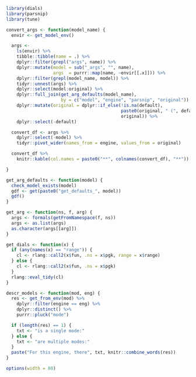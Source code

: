 ```r
library(dials)
library(parsnip)
library(tune)

convert_args <- function(model_name) {
  envir <- get_model_env()

  args <-
    ls(envir) %>%
    tibble::tibble(name = .) %>%
    dplyr::filter(grepl("args", name)) %>%
    dplyr::mutate(model = sub("_args", "", name),
                  args  = purrr::map(name, ~envir[[.x]])) %>%
    dplyr::filter(grepl(model_name, model)) %>%
    tidyr::unnest(args) %>%
    dplyr::select(model:original) %>%
    dplyr::full_join(get_arg_defaults(model_name),
                     by = c("model", "engine", "parsnip", "original")) %>%
    dplyr::mutate(original = dplyr::if_else(!is.na(default),
                                            paste0(original, " (", default, ")"),
                                            original)) %>%
    dplyr::select(-default)

  convert_df <- args %>%
    dplyr::select(-model) %>%
    tidyr::pivot_wider(names_from = engine, values_from = original)

  convert_df %>%
    knitr::kable(col.names = paste0("**", colnames(convert_df), "**"))

}

get_arg_defaults <- function(model) {
  check_model_exists(model)
  gdf <- get(paste0("get_defaults_", model))
  gdf()
}

get_arg <- function(ns, f, arg) {
  args <- formals(getFromNamespace(f, ns))
  args <- as.list(args)
  as.character(args[[arg]])
}

get_dials <- function(x) {
  if (any(names(x) == "range")) {
    cl <- rlang::call2(x$fun, .ns = x$pgk, range = x$range)
  } else {
    cl <- rlang::call2(x$fun, .ns = x$pgk)
  }
  rlang::eval_tidy(cl)
}

descr_models <- function(mod, eng) {
  res <- get_from_env(mod) %>%
    dplyr::filter(engine == eng) %>%
    dplyr::distinct() %>%
    purrr::pluck("mode")

  if (length(res) == 1) {
    txt <- "is a single mode:"
  } else {
    txt <- "are multiple modes:"
  }
  paste("For this engine, there", txt, knitr::combine_words(res))
}

options(width = 80)
```
